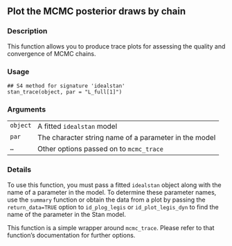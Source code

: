
## Plot the MCMC posterior draws by chain {.unnumbered}


### Description

This function allows you to produce trace plots for assessing the quality
and convergence of MCMC chains.



### Usage

<pre><code class='language-R'>## S4 method for signature 'idealstan'
stan_trace(object, par = "L_full[1]")
</code></pre>


### Arguments

<table>
<tr><td style = "white-space: nowrap; font-family: monospace; vertical-align: top"><code id="object">object</code></td>
<td>
A fitted <code>idealstan</code> model
</td></tr>
<tr><td style = "white-space: nowrap; font-family: monospace; vertical-align: top"><code id="par">par</code></td>
<td>
The character string  name of a parameter in the model
</td></tr>
<tr><td style = "white-space: nowrap; font-family: monospace; vertical-align: top"><code id="...">...</code></td>
<td>
Other options passed on to <code>mcmc_trace</code>
</td></tr>
</table>


### Details

To use this function, you must pass a fitted <code>idealstan</code> object
along with the name of a parameter in the model. To determine these
parameter names, use the <code>summary</code> function or obtain the data
from a plot by passing the <code>return_data=TRUE</code> option to 
<code>id_plog_legis</code> or <code>id_plot_legis_dyn</code> to find the 
name of the parameter in the Stan model.

This function is a simple wrapper around <code>mcmc_trace</code>. 
Please refer to that function's documentation for further options.



